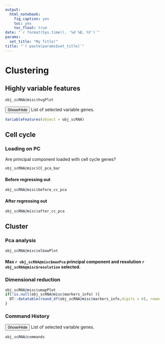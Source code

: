 ```yaml
---
output: 
  html_notebook: 
    fig_caption: yes
    toc: yes
    toc_float: true
date: "`r format(Sys.time(), '%d %B, %Y')`"    
params:
  set_title: "My Title!"
title: "`r paste(params$set_title)`"
---
```


# Clustering 
## Highly variable features

```r
obj_scRNA@misc$hvgPlot
```

<button class="btn btn-primary" data-toggle="collapse" data-target="#BlockName"> Show/Hide </button>  List of selected variable genes.
<div id="BlockName" class="collapse">  

```r
VariableFeatures(object = obj_scRNA)
```

</div>   
   
## Cell cycle

### Loading on PC

Are principal component loaded with cell cycle genes?

```r
obj_scRNA@misc$CC_pca_bar
```

#### Before regressing out
```r
obj_scRNA@misc$before_cc_pca
```

#### After regressing out
```r
obj_scRNA@misc$after_cc_pca 
```

## Cluster

### Pca analysis
```r
obj_scRNA@misc$elbowPlot
```

#### Max `r obj_scRNA@misc$maxPca` principal component and resolution `r obj_scRNA@misc$resolution` selected.

### Dimensional reduction

```r
obj_scRNA@misc$umapPlot
if(!is.null(obj_scRNA@misc$markers_info) ){
  DT::datatable(round_df(obj_scRNA@misc$markers_info,digits = 6), rownames = FALSE)
}
```

  
  
### Command History

<button class="btn btn-primary" data-toggle="collapse" data-target="#blockHis"> Show/Hide </button>  List of selected variable genes.
<div id="blockHis" class="collapse">  
```r
obj_scRNA@commands
```

</div>
